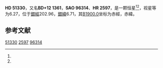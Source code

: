 {{Starbox begin
| name = HD 51330
}}
{{Starbox observe
| epoch = [[J2000.0|J2000.0]]
| constell = {{星座名待查}}<ref name=SIMBAD>{{cite web
 | url=http://simbad.u-strasbg.fr/simbad/sim-id?Ident=HR+2597
 | title =Pulsating variable Star
 | publisher=Centre de Données astronomiques de Strasbourg
 | work=SIMBAD
 | accessdate=2012-07-13}}</ref><ref name=DATA>{{cite web
 | url=http://vizier.u-strasbg.fr/viz-bin/VizieR-5?-out.add=.&-source=5050&-corr=PK=HR&-out.max=9999&HR=2597
 | title=VizieR Detailed Page
 | accessdate=2012-07-13
 | archive-date=2019-02-16
 | archive-url=https://web.archive.org/web/20190216113641/http://vizier.u-strasbg.fr/viz-bin/VizieR-5?-out.add=.&-source=5050&-corr=PK=HR&-out.max=9999&HR=2597
 | dead-url=no
 }}</ref>
| 星官 = 
| ra = {{RA|6|57|25.7}}<ref name=SIMBAD /><ref name=DATA />
| dec = {{DEC|+11|54|27}}<ref name=SIMBAD /><ref name=DATA />
| appmag_v = 6.27<ref name=SIMBAD /><ref name=DATA />
}}
{{Starbox character
| class = F2Ib-II<ref name=SIMBAD /><ref name=DATA />
| b-v = 0.34?<ref name=SIMBAD /><ref name=DATA />
| u-b = 0.27?<ref name=SIMBAD /><ref name=DATA />
| r-i = <ref name=SIMBAD /><ref name=DATA />
| variable = 
}}
{{Starbox astrometry
| radial_v = 0.27
| prop_mo_ra = 9
| parallax = 
| p_error = 
}}
{{Starbox catalog
| names =BD+12 1361，[[SAO星表|SAO]] 96314，[[HD星表|HD]] 51330，[[HR星表|HR]] 2597}}
{{Starbox reference |Simbad=HR+2597}}
{{Starbox end}}

'''HD 51330'''，又名'''BD+12 1361'''，'''SAO 96314'''、'''HR 2597'''，是一颗恒星<ref name=SIMBAD /><ref name=DATA />，视星等为6.27，位于[[銀道座標系|銀經]]202.96，[[銀道座標系|銀緯]]6.71，其[[B1900.0|B1900.0]]坐标为赤經{{RA|6|51|50.7}}，赤緯{{DEC|+12|6.71|21}}。

== 参考文献 ==
{{reflist}}

{{star-stub}}

[[Category:HD和HDE天體|51330]]
[[Category:HR天體|2597]]
[[Category:SAO天體|96314]]